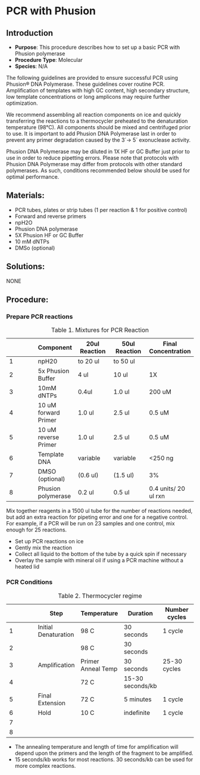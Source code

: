 # PCR with Phusion {#sec-molec-Phusion_PCR}

## Introduction

-   **Purpose**: This procedure describes how to set up a basic PCR with Phusion polymerase
-   **Procedure Type**: Molecular
-   **Species**: N/A

The following guidelines are provided to ensure successful PCR using Phusion® DNA Polymerase. These guidelines cover routine PCR. Amplification of templates with high GC content, high secondary structure, low template concentrations or long amplicons may require further optimization.

We recommend assembling all reaction components on ice and quickly transferring the reactions to a thermocycler preheated to the denaturation temperature (98°C). All components should be mixed and centrifuged prior to use. It is important to add Phusion DNA Polymerase last in order to prevent any primer degradation caused by the 3´→ 5´ exonuclease activity. 

Phusion DNA Polymerase may be diluted in 1X HF or GC Buffer just prior to use in order to reduce pipetting errors. Please note that protocols with Phusion DNA Polymerase may differ from protocols with other standard polymerases. As such, conditions recommended below should be used for optimal performance.

## Materials:

-   PCR tubes, plates or strip tubes (1 per reaction & 1 for positive control)
-   Forward and reverse primers
-   npH2O
-   Phusion DNA polymerase
-   5X Phusion HF or GC Buffer
-   10 mM dNTPs
-   DMSo (optional)

## Solutions:

NONE

## Procedure:

### Prepare PCR reactions

|     | Component            | 20ul Reaction | 50ul Reaction | Final Concentration  |
|---------------|---------------|---------------|---------------|---------------|
| 1   | npH20                | to 20 ul      | to 50 ul      |                      |
| 2   | 5x Phusion Buffer    | 4 ul          | 10 ul         | 1X                   |
| 3   | 10mM dNTPs           | 0.4ul         | 1.0 ul        | 200 uM               |
| 4   | 10 uM forward Primer | 1.0 ul        | 2.5 ul        | 0.5 uM               |
| 5   | 10 uM reverse Primer | 1.0 ul        | 2.5 ul        | 0.5 uM               |
| 6   | Template DNA         | variable      | variable      | \<250 ng             |
| 7   | DMSO (optional)      | (0.6 ul)      | (1.5 ul)      | 3%                   |
| 8   | Phusion polymerase   | 0.2 ul        | 0.5 ul        | 0.4 units/ 20 ul rxn |

: Table 1. Mixtures for PCR Reaction

Mix together reagents in a 1500 ul tube for the number of reactions needed, but add an extra reaction for pipeting error and one for a negative control. For example, if a PCR will be run on 23 samples and one control, mix enough for 25 reactions.

::: {.callout-warning title="Keep reactions cold"}
- Set up PCR reactions on ice
- Gently mix the reaction
- Collect all liquid to the bottom of the tube by a quick spin if necessary
- Overlay the sample with mineral oil if using a PCR machine without a heated lid
:::

### PCR Conditions

|     | Step                 | Temperature        | Duration         | Number cycles |
|--------------|----------------|--------------|--------------|--------------|
| 1   | Initial Denaturation | 98 C               | 30 seconds       | 1 cycle       |
| 2   |                      | 98 C               | 30 seconds       |               |
| 3   | Amplification        | Primer Anneal Temp | 30 seconds       | 25-30 cycles  |
| 4   |                      | 72 C               | 15-30 seconds/kb |               |
| 5   | Final Extension      | 72 C               | 5 minutes        | 1 cycle       |
| 6   | Hold                 | 10 C               | indefinite       | 1 cycle       |
| 7   |                      |                    |                  |               |
| 8   |                      |                    |                  |               |

: Table 2. Thermocycler regime

::: {.callout-note title="Anneal temperature and length of amplification step"}
-   The annealing temperature and length of time for amplification will depend upon the primers and the length of the fragment to be amplified.
-   15 seconds/kb works for most reactions. 30 seconds/kb can be used for more complex reactions.
:::
